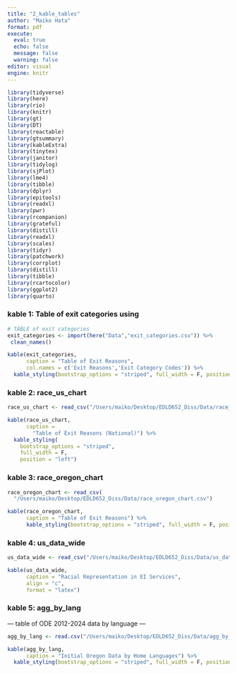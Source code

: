 ```yaml
---
title: "2_kable_tables"
author: "Maiko Hata"
format: pdf
execute: 
  eval: true 
  echo: false
  message: false 
  warning: false
editor: visual
engine: knitr
---
```


```r
library(tidyverse)
library(here)
library(rio)
library(knitr)
library(gt)
library(DT)
library(reactable)
library(gtsummary)
library(kableExtra)
library(tinytex)
library(janitor)
library(tidylog)
library(sjPlot)
library(lme4)
library(tibble)
library(dplyr)
library(epitools)
library(readxl)
library(pwr)
library(rcompanion)
library(grateful)
library(distill)
library(readxl)
library(scales)
library(tidyr)
library(patchwork)
library(corrplot)
library(distill)
library(tibble)
library(rcartocolor)
library(ggplot2)
library(quarto)
```

### kable 1: Table of exit categories using

```r
# TABLE of exit categories
exit_categories <- import(here("Data","exit_categories.csv")) %>%
 clean_names() 
```

```r
kable(exit_categories, 
      caption = "Table of Exit Reasons",
      col.names = c('Exit Reasons','Exit Category Codes')) %>% 
  kable_styling(bootstrap_options = "striped", full_width = F, position = "left")
```

### kable 2: race_us_chart

```r
race_us_chart <- read_csv("/Users/maiko/Desktop/EDLD652_Diss/Data/race_us_chart.csv")
```

```r
kable(race_us_chart, 
      caption = 
        "Table of Exit Reasons (National)") %>% 
  kable_styling(
    bootstrap_options = "striped", 
    full_width = F, 
    position = "left")
```

### kable 3: race_oregon_chart

```r
race_oregon_chart <- read_csv(
  "/Users/maiko/Desktop/EDLD652_Diss/Data/race_oregon_chart.csv")
```

```r
kable(race_oregon_chart, 
      caption = "Table of Exit Reasons") %>% 
      kable_styling(bootstrap_options = "striped", full_width = F, position = "left")
```

### kable 4: us_data_wide

```r
us_data_wide <- read_csv("/Users/maiko/Desktop/EDLD652_Diss/Data/us_data_wide.csv") 
```

```r
kable(us_data_wide, 
      caption = "Racial Representation in EI Services",
      align = "c",  
      format = "latex") 
```

### kable 5: agg_by_lang

--- table of ODE 2012-2024 data by language —

```r
agg_by_lang <- read.csv("/Users/maiko/Desktop/EDLD652_Diss/Data/agg_by_lang.csv")
```

```r
kable(agg_by_lang, 
      caption = "Initial Oregon Data by Home Languages") %>%
  kable_styling(bootstrap_options = "striped", full_width = F, position = "left")
```
